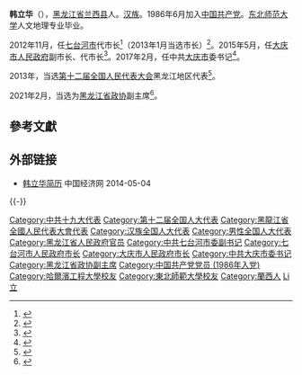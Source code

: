 '''韩立华'''（{{bd|1963年|11月||catIdx=Han韩}}），[[黑龙江省|黑龙江省]][[兰西县|兰西县]]人。[[汉族|汉族]]。1986年6月加入[[中国共产党|中国共产党]]。[[东北师范大学|东北师范大学]]人文地理专业毕业。

2012年11月，任[[七台河市|七台河市]]代市长<ref>{{cite web|accessdate=2014-06-04|url=http://district.ce.cn/newarea/sddy/201211/05/t20121105_23817588.shtml|title=韩立华任七台河市代市长|publisher=中国经济网|archive-date=2019-06-09|archive-url=https://web.archive.org/web/20190609064337/http://district.ce.cn/newarea/sddy/201211/05/t20121105_23817588.shtml|dead-url=no}}</ref>（2013年1月当选市长）<ref>{{cite web|accessdate=2014-07-13|url=http://district.ce.cn/newarea/sddy/201301/10/t20130110_24016683.shtml|title=韩立华当选七台河市长|publisher=中国经济网|archive-date=2019-06-10|archive-url=https://web.archive.org/web/20190610031843/http://district.ce.cn/newarea/sddy/201301/10/t20130110_24016683.shtml|dead-url=no}}</ref>。2015年5月，任[[大庆市人民政府|大庆市人民政府]]副市长、代市长<ref>{{cite web|url=http://renshi.people.com.cn/n/2015/0506/c139617-26955704.html|title=韩立华任大庆市副市长、代市长|accessdate=2015-05-06|publisher=中国共产党新闻网|deadurl=yes|archiveurl=https://web.archive.org/web/20150519060413/http://renshi.people.com.cn/n/2015/0506/c139617-26955704.html|archivedate=2015-05-19}}</ref>。2017年2月，任中共[[大庆市|大庆市]]委书记<ref>{{cite web|url=http://www.thepaper.cn/newsDetail_forward_1627264|title=黑龙江大庆市长韩立华拟任大庆市委书记|accessdate=2017-02-26|publisher=澎湃新闻|archive-date=2019-06-06|archive-url=https://web.archive.org/web/20190606030626/http://www.thepaper.cn/newsDetail_forward_1627264|dead-url=no}}</ref>。

2013年，当选[[第十二届全国人民代表大会|第十二届全国人民代表大会]]黑龙江地区代表<ref>{{cite news|title=全国人大代表信息-韩立华|url= http://210.82.31.1:8084/delegate/viewDelegate.action?dbid=120607|accessdate=2013-03-28|newspaper=全国人大网|archive-url=https://web.archive.org/web/20140606203942/http://www.npc.gov.cn/delegate/viewDelegate.action?dbid=120607|archive-date=2014-06-06|dead-url=yes}}</ref>。

2021年2月，当选为[[中国人民政治协商会议黑龙江省委员会|黑龙江省政协]]副主席<ref>{{cite web|url=https://www.hlj.gov.cn/n200/2021/0221/c38-11014870.html|title=韩立华曲敏当选黑龙江省政协副主席|accessdate=2021-02-21|publisher=黑龙江省人民政府网|archive-date=2021-04-18|archive-url=https://web.archive.org/web/20210418090521/https://www.hlj.gov.cn/n200/2021/0221/c38-11014870.html|dead-url=no}}</ref>。

==參考文獻==
{{reflist}}

==外部链接==
*[http://district.ce.cn/newarea/sddy/201301/10/t20130110_24016683.shtml 韩立华简历] {{Wayback|url=http://district.ce.cn/newarea/sddy/201301/10/t20130110_24016683.shtml |date=20190610031843 }} 中国经济网 2014-05-04

{{-}}
{{start box}}
{{s-ppo|cpc}}
{{s-before|[[赵铭_(1960年)|赵铭]]}}
{{s-title|[[中国共产党大庆市委员会|中国共产党大庆市委员会]]书记|2017年2月－2021年6月}}
{{s-after|[[李世峰|李世峰]]}}
{{s-gov|prc}}
{{s-before|[[夏立华|夏立华]]}}
{{s-title|[[大庆市人民政府|大庆市人民政府]]市长|2015年5月－2017年6月}}
{{s-after|[[石嘉兴|石嘉兴]]}}
{{s-before|[[郭新双|郭新双]]}}
{{s-title|[[七台河市人民政府|七台河市人民政府]]市长|2012年11月－2015年5月}}
{{s-after|[[马志勇|马志勇]]}}
{{end box}}
{{黑龙江省领导人}}

{{DEFAULTSORT:Han韩}}
[[Category:中共十九大代表|Category:中共十九大代表]]
[[Category:第十二届全国人大代表|Category:第十二届全国人大代表]]
[[Category:黑龍江省全國人民代表大會代表|Category:黑龍江省全國人民代表大會代表]]
[[Category:汉族全国人大代表|Category:汉族全国人大代表]]
[[Category:男性全国人大代表|Category:男性全国人大代表]]
[[Category:黑龙江省人民政府官员|Category:黑龙江省人民政府官员]]
[[Category:中共七台河市委副书记|Category:中共七台河市委副书记]]
[[Category:七台河市人民政府市长|Category:七台河市人民政府市长]]
[[Category:大庆市人民政府市长|Category:大庆市人民政府市长]]
[[Category:中共大庆市委书记|Category:中共大庆市委书记]]
[[Category:黑龙江省政协副主席|Category:黑龙江省政协副主席]]
[[Category:中国共产党党员_(1986年入党)|Category:中国共产党党员 (1986年入党)]]
[[Category:哈爾濱工程大學校友|Category:哈爾濱工程大學校友]]
[[Category:東北師範大學校友|Category:東北師範大學校友]]
[[Category:蘭西人|Category:蘭西人]]
[[Category:韓姓|Li立]]